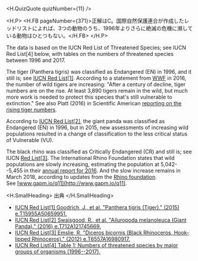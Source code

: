 
<H.QuizQuote quizNumber={11} />

<H.P>
  <H.FB pageNumber={371}>正解はC。国際自然保護連合が作成したレッドリストによれば、3つの動物のうち、1996年よりさらに絶滅の危機に瀕している動物はひとつもない。</H.FB>
</H.P>

The data is based on the IUCN Red List of Threatened Species; see IUCN Red List[4] below, with tables on the numbers of threatened species between 1996 and 2017.

The tiger (Panthera tigris) was classified as Endangered (EN) in 1996, and it still is; see [IUCN Red List[1]](http://www.gapm.io/xiucnr1). According to a statement from [WWF](http://gapm.io/xwwftiger) in 2016, the number of wild tigers are increasing: "After a century of decline, tiger numbers are on the rise. At least 3,890 tigers remain in the wild, but much more work is needed to protect this species that's still vulnerable to extinction." See also Platt (2016) in Scientific American [reporting on the rising tiger numbers](https://blogs.scientificamerican.com/extinction-countdown/tiger-populations-increasing/).

According to [IUCN Red List[2]](http://www.gapm.io/xiucn2), the giant panda was classified as Endangered (EN) in 1996, but in 2015, new assessments of increasing wild populations resulted in a change of classification to the less critical status of Vulnerable (VU).

The black rhino was classified as Critically Endangered (CR) and still is; see IUCN [Red List[3]](http://www.gapm.io/xiucn3). The International Rhino Foundation states that wild populations are slowly increasing, estimating the population at 5,042--5,455 in their [annual report for 2016](https://rhinos.org/newsroom/annual-report-financials/). And the slow increase remains in March 2018, according to updates from the [Rhino foundation](https://rhinos.org/state-of-the-rhino/). See [www.gapm.io/q11](http://www.gapm.io/q11).

<H.SmallHeading>
  出典
</H.SmallHeading>

- [IUCN Red List[1] Goodrich, J., et al. "Panthera tigris (Tiger)." (2015) e.T15955A50659951.](http://www.gapm.io/xiucnr1)
- [IUCN Red List[2] Swaisgood, R., et al. "Ailuropoda melanoleuca (Giant Panda)." (2016) e.T712A121745669.](http://www.gapm.io/xiucn2)
- [IUCN Red List[3] Emslie, R. "Diceros bicornis (Black Rhinoceros, Hook-lipped Rhinoceros)." (2012) e.T6557A16980917.](http://www.gapm.io/xiucn3)
- [IUCN Red List[4] Table 1: Numbers of threatened species by major groups of organisms (1996--2017).](http://www.gapm.io/xiucnr4)
